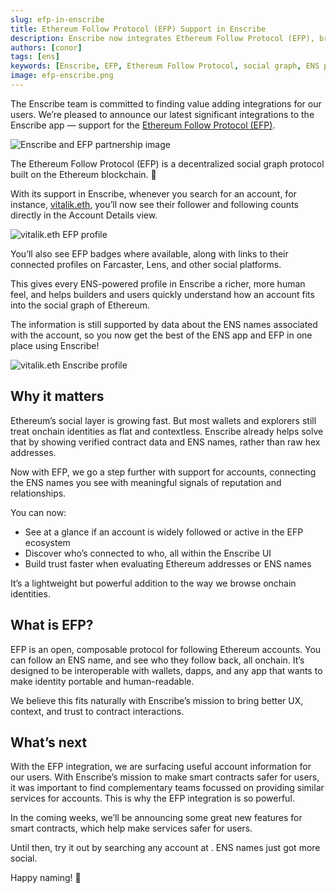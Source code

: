 ```yaml
---
slug: efp-in-enscribe
title: Ethereum Follow Protocol (EFP) Support in Enscribe
description: Enscribe now integrates Ethereum Follow Protocol (EFP), bringing social graph data like follows, profiles, and badges into the ENS-powered identity experience.
authors: [conor]
tags: [ens]
keywords: [Enscribe, EFP, Ethereum Follow Protocol, social graph, ENS profiles, decentralized identity, Farcaster, Lens, web3 UX]
image: efp-enscribe.png
---
```



The Enscribe team is committed to finding value adding integrations for our users. We’re pleased to announce our latest significant integrations to the Enscribe app — support for the [Ethereum Follow Protocol (EFP)](https://efp.app/).

![Enscribe and EFP partnership image](efp-enscribe.png)

The Ethereum Follow Protocol (EFP) is a decentralized social graph protocol built on the Ethereum blockchain. 🤝

With its support in Enscribe, whenever you search for an account, for instance, [vitalik.eth](https://app.enscribe.xyz/explore/1/0xd8dA6BF26964aF9D7eEd9e03E53415D37aA96045), you’ll now see their follower and following counts directly in the Account Details view.

![vitalik.eth EFP profile](vitalik.png)

You’ll also see EFP badges where available, along with links to their connected profiles on Farcaster, Lens, and other social platforms.

This gives every ENS-powered profile in Enscribe a richer, more human feel, and helps builders and users quickly understand how an account fits into the social graph of Ethereum.

The information is still supported by data about the ENS names associated with the account, so you now get the best of the ENS app and EFP in one place using Enscribe!

![vitalik.eth Enscribe profile](enscribe-vitalik.png)

## Why it matters

Ethereum’s social layer is growing fast. But most wallets and explorers still treat onchain identities as flat and contextless. Enscribe already helps solve that by showing verified contract data and ENS names, rather than raw hex addresses.

Now with EFP, we go a step further with support for accounts, connecting the ENS names you see with meaningful signals of reputation and relationships.

You can now:
- See at a glance if an account is widely followed or active in the EFP ecosystem
- Discover who’s connected to who, all within the Enscribe UI
- Build trust faster when evaluating Ethereum addresses or ENS names

It’s a lightweight but powerful addition to the way we browse onchain identities.

## What is EFP?

EFP is an open, composable protocol for following Ethereum accounts. You can follow an ENS name, and see who they follow back, all onchain. It’s designed to be interoperable with wallets, dapps, and any app that wants to make identity portable and human-readable.

We believe this fits naturally with Enscribe’s mission to bring better UX, context, and trust to contract interactions.

## What’s next

With the EFP integration, we are surfacing useful account information for our users. With Enscribe’s mission to make smart contracts safer for users, it was important to find complementary teams focussed on providing similar services for accounts. This is why the EFP integration is so powerful.

In the coming weeks, we’ll be announcing some great new features for smart contracts, which help make services safer for users.

Until then, try it out by searching any account at <AppUrl/>. ENS names just got more social.

Happy naming! 🚀


